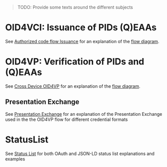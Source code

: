 > TODO: Provide some texts around the different subjects

# OID4VCI: Issuance of PIDs (Q)EAAs

See [Authorized code flow Issuance](./issuance) for an explanation of
the [flow diagram](/assets/Issuance-Authorization-code.svg).

# OID4VP: Verification of PIDs and (Q)EAAs

See [Cross Device OID4VP](./verification) for an explanation of
the [flow diagram](/assets/OID4VP-cross-device.svg').

## Presentation Exchange

See [Presentation Exchange](./verification/presentation-exchange) for an explanation of the Presentation Exchange used in the the
OID4VP flow for different credential formats

# StatusList

See [Status List](./status-list) for both OAuth and JSON-LD status list explanations and examples
